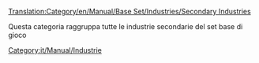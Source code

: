 [[Translation:Category/en/Manual/Base Set/Industries/Secondary Industries]]

Questa categoria raggruppa tutte le industrie secondarie del set base di gioco


[[Category:it/Manual/Industrie]]